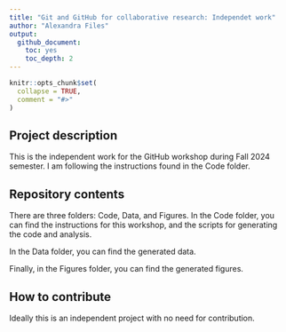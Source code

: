 ```yaml
---
title: "Git and GitHub for collaborative research: Independet work"
author: "Alexandra Files"
output: 
  github_document:
    toc: yes
    toc_depth: 2
---
```


```r
knitr::opts_chunk$set(
  collapse = TRUE,
  comment = "#>"
)
```

## Project description

This is the independent work for the GitHub workshop during Fall 2024 semester. I am following the instructions found in the Code folder.

## Repository contents

There are three folders: Code, Data, and Figures. In the Code folder, you can find the instructions for this workshop, and the scripts for generating the code and analysis.

In the Data folder, you can find the generated data.

Finally, in the Figures folder, you can find the generated figures.

## How to contribute

Ideally this is an independent project with no need for contribution.
